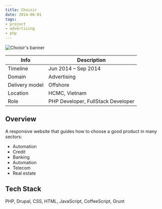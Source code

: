 ```yaml
---
title: Choisir
date: 2014-06-01
tags:
- project
- advertising
- php
---
```


![Choisir's banner](./choisir.png)

Info | Description
---|------------
Timeline | Jun 2014 – Sep 2014
Domain | Advertising
Delivery model | Offshore
Location | HCMC, Vietnam
Role | PHP Developer, FullStack Developer

## Overview
A responsive website that guides how to choose a good product in many sectors:
- Automation
- Credit
- Banking
- Automation
- Telecom
- Real estate

## Tech Stack
PHP, Drupal, CSS, HTML, JavaScript, CoffeeScript, Grunt
